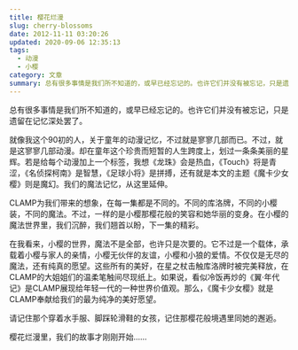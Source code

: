 ```yaml
---
title: 樱花烂漫
slug: cherry-blossoms
date: 2012-11-11 03:20:26
updated: 2020-09-06 12:35:13
tags:
  - 动漫
  - 小樱
category: 文章
summary: 总有很多事情是我们所不知道的，或早已经忘记的。也许它们并没有被忘记，只是遗留在记忆深处罢了。
---
```


总有很多事情是我们所不知道的，或早已经忘记的。也许它们并没有被忘记，只是遗留在记忆深处罢了。

就像我这个90初的人，关于童年的动漫记忆，不过就是寥寥几部而已。不过，就是这寥寥几部动漫。却在童年这个珍贵而短暂的人生跨度上，划过一条条美丽的星辉。若是给每个动漫加上一个标签，我想《龙珠》会是热血，《Touch》将是青涩，《名侦探柯南》是智慧，《足球小将》是拼搏，还有就是本文的主题《魔卡少女樱》则是魔幻。我们的魔法记忆，从这里延伸。

CLAMP为我们带来的想象，在每一集都是不同的。不同的库洛牌，不同的小樱装，不同的魔法。不过，一样的是小樱那樱花般的笑容和她华丽的变身。在小樱的魔法世界里，我们沉醉，我们翘首以盼，下一集的精彩。

在我看来，小樱的世界，魔法不是全部，也许只是次要的。它不过是一个载体，承载着小樱与家人的亲情，小樱无伙伴的友谊，小樱和小狼的爱情。不仅仅是无尽的魔法，还有纯真的愿望。这些所有的美好，在星之杖击触库洛牌时被完美释放，在CLAMP的大姐姐们的温柔笔触间尽现纸上。如果说，看似冷饭再炒的《翼·年代记》是CLAMP展现给年轻一代的一种世界价值观。那么，《魔卡少女樱》就是CLAMP奉献给我们的最为纯净的美好愿望。

请记住那个穿着水手服、脚踩轮滑鞋的女孩，记住那樱花般境遇里同她的邂逅。

樱花烂漫里，我们的故事才刚刚开始……
